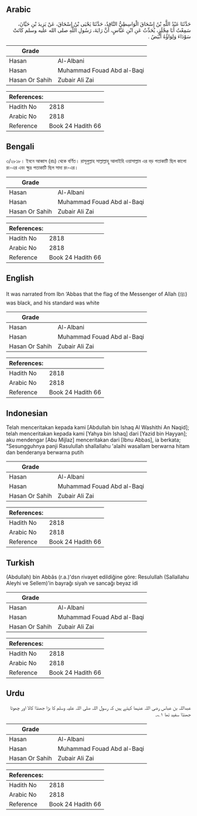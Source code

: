 ## Arabic


<div dir="rtl" lang="ar" style={{fontSize:'larger',backgroundColor:'#f8f9fa',padding:20}}>
حَدَّثَنَا عَبْدُ اللَّهِ بْنُ إِسْحَاقَ الْوَاسِطِيُّ النَّاقِدُ، حَدَّثَنَا يَحْيَى بْنُ إِسْحَاقَ، عَنْ يَزِيدَ بْنِ حَيَّانَ، سَمِعْتُ أَبَا مِجْلَزٍ، يُحَدِّثُ عَنِ ابْنِ عَبَّاسٍ، أَنَّ رَايَةَ، رَسُولِ اللَّهِ صلى الله عليه وسلم كَانَتْ سَوْدَاءَ وَلِوَاؤُهُ أَبْيَضُ ‏.‏
</div>
<div style={{backgroundColor:'#f8f9fa',padding:20, marginBottom: 10}}><table> <thead> <tr> <th>Grade</th> <th></th> </tr> </thead> <tbody> <tr><td>Hasan</td><td>Al-Albani</td></tr><tr><td>Hasan</td><td>Muhammad Fouad Abd al-Baqi</td></tr><tr><td>Hasan Or Sahih</td><td>Zubair Ali Zai</td></tr></tbody></table><table> <thead> <tr> <th>References:</th> <th></th> </tr> </thead> <tbody><tr><td>Hadith No</td><td>2818</td></tr><tr><td>Arabic No</td><td>2818</td></tr><tr><td>Reference</td><td>Book 24 Hadith 66</td></tr></tbody></table></div>

## Bengali


<div dir="ltr" lang="bn" style={{fontSize:'larger',backgroundColor:'#f8f9fa',padding:20}}>
৩/২৮১৮। ইবনে আব্বাস (রাঃ) থেকে বর্ণিত। রাসূলুল্লাহ সাল্লাল্লাহু আলাইহি ওয়াসাল্লাম এর বড় পতাকাটি ছিল কালো রং-এর এবং ক্ষুদ্র পতাকাটি ছিল সাদা রং-এর।
</div>
<div style={{backgroundColor:'#f8f9fa',padding:20, marginBottom: 10}}><table> <thead> <tr> <th>Grade</th> <th></th> </tr> </thead> <tbody> <tr><td>Hasan</td><td>Al-Albani</td></tr><tr><td>Hasan</td><td>Muhammad Fouad Abd al-Baqi</td></tr><tr><td>Hasan Or Sahih</td><td>Zubair Ali Zai</td></tr></tbody></table><table> <thead> <tr> <th>References:</th> <th></th> </tr> </thead> <tbody><tr><td>Hadith No</td><td>2818</td></tr><tr><td>Arabic No</td><td>2818</td></tr><tr><td>Reference</td><td>Book 24 Hadith 66</td></tr></tbody></table></div>

## English


<div dir="ltr" lang="en" style={{fontSize:'larger',backgroundColor:'#f8f9fa',padding:20}}>
It was narrated from Ibn ‘Abbas that the flag of the Messenger of Allah (ﷺ) was black, and his standard was white
</div>
<div style={{backgroundColor:'#f8f9fa',padding:20, marginBottom: 10}}><table> <thead> <tr> <th>Grade</th> <th></th> </tr> </thead> <tbody> <tr><td>Hasan</td><td>Al-Albani</td></tr><tr><td>Hasan</td><td>Muhammad Fouad Abd al-Baqi</td></tr><tr><td>Hasan Or Sahih</td><td>Zubair Ali Zai</td></tr></tbody></table><table> <thead> <tr> <th>References:</th> <th></th> </tr> </thead> <tbody><tr><td>Hadith No</td><td>2818</td></tr><tr><td>Arabic No</td><td>2818</td></tr><tr><td>Reference</td><td>Book 24 Hadith 66</td></tr></tbody></table></div>

## Indonesian


<div dir="ltr" lang="id" style={{fontSize:'larger',backgroundColor:'#f8f9fa',padding:20}}>
Telah menceritakan kepada kami [Abdullah bin Ishaq Al Washithi An Naqid]; telah menceritakan kepada kami [Yahya bin Ishaq] dari [Yazid bin Hayyan]; aku mendengar [Abu Mijlaz] menceritakan dari [Ibnu Abbas], ia berkata; "Sesungguhnya panji Rasulullah shallallahu 'alaihi wasallam berwarna hitam dan benderanya berwarna putih
</div>
<div style={{backgroundColor:'#f8f9fa',padding:20, marginBottom: 10}}><table> <thead> <tr> <th>Grade</th> <th></th> </tr> </thead> <tbody> <tr><td>Hasan</td><td>Al-Albani</td></tr><tr><td>Hasan</td><td>Muhammad Fouad Abd al-Baqi</td></tr><tr><td>Hasan Or Sahih</td><td>Zubair Ali Zai</td></tr></tbody></table><table> <thead> <tr> <th>References:</th> <th></th> </tr> </thead> <tbody><tr><td>Hadith No</td><td>2818</td></tr><tr><td>Arabic No</td><td>2818</td></tr><tr><td>Reference</td><td>Book 24 Hadith 66</td></tr></tbody></table></div>

## Turkish


<div dir="ltr" lang="tr" style={{fontSize:'larger',backgroundColor:'#f8f9fa',padding:20}}>
(Abdullah) bin Abbâs (r.a.)'dsn rivayet edildiğine göre: Resulullah (Sallallahu Aleyhi ve Sellem)'in bayrağı siyah ve sancağı beyaz idi
</div>
<div style={{backgroundColor:'#f8f9fa',padding:20, marginBottom: 10}}><table> <thead> <tr> <th>Grade</th> <th></th> </tr> </thead> <tbody> <tr><td>Hasan</td><td>Al-Albani</td></tr><tr><td>Hasan</td><td>Muhammad Fouad Abd al-Baqi</td></tr><tr><td>Hasan Or Sahih</td><td>Zubair Ali Zai</td></tr></tbody></table><table> <thead> <tr> <th>References:</th> <th></th> </tr> </thead> <tbody><tr><td>Hadith No</td><td>2818</td></tr><tr><td>Arabic No</td><td>2818</td></tr><tr><td>Reference</td><td>Book 24 Hadith 66</td></tr></tbody></table></div>

## Urdu


<div dir="rtl" lang="ur" style={{fontSize:'larger',backgroundColor:'#f8f9fa',padding:20}}>
عبداللہ بن عباس رضی اللہ عنہما کہتے ہیں کہ رسول اللہ صلی اللہ علیہ وسلم کا بڑا جھنڈا کالا اور چھوٹا جھنڈا سفید تھا ۱؎۔
</div>
<div style={{backgroundColor:'#f8f9fa',padding:20, marginBottom: 10}}><table> <thead> <tr> <th>Grade</th> <th></th> </tr> </thead> <tbody> <tr><td>Hasan</td><td>Al-Albani</td></tr><tr><td>Hasan</td><td>Muhammad Fouad Abd al-Baqi</td></tr><tr><td>Hasan Or Sahih</td><td>Zubair Ali Zai</td></tr></tbody></table><table> <thead> <tr> <th>References:</th> <th></th> </tr> </thead> <tbody><tr><td>Hadith No</td><td>2818</td></tr><tr><td>Arabic No</td><td>2818</td></tr><tr><td>Reference</td><td>Book 24 Hadith 66</td></tr></tbody></table></div>